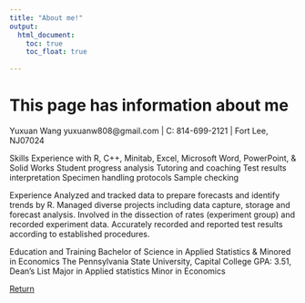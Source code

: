 ```yaml
---
title: "About me!"
output: 
  html_document:
    toc: true
    toc_float: true
  
---
```


# This page has information about me
 Yuxuan Wang
 yuxuanw808@gmail.com | C: 814-699-2121 | Fort Lee, NJ07024


Skills
Experience with R, C++, Minitab, Excel, Microsoft Word, PowerPoint, & Solid Works
Student progress analysis
Tutoring and coaching
Test results interpretation
Specimen handling protocols
Sample checking

Experience
Analyzed and tracked data to prepare forecasts and identify trends by R.
Managed diverse projects including data capture, storage and forecast analysis.
Involved in the dissection of rates (experiment group) and recorded experiment data.
Accurately recorded and reported test results according to established procedures.

Education and Training
Bachelor of Science in Applied Statistics & Minored in Economics
The Pennsylvania State University, Capital College
GPA: 3.51, Dean's List
Major in Applied statistics
Minor in Economics



[Return](index.html)




